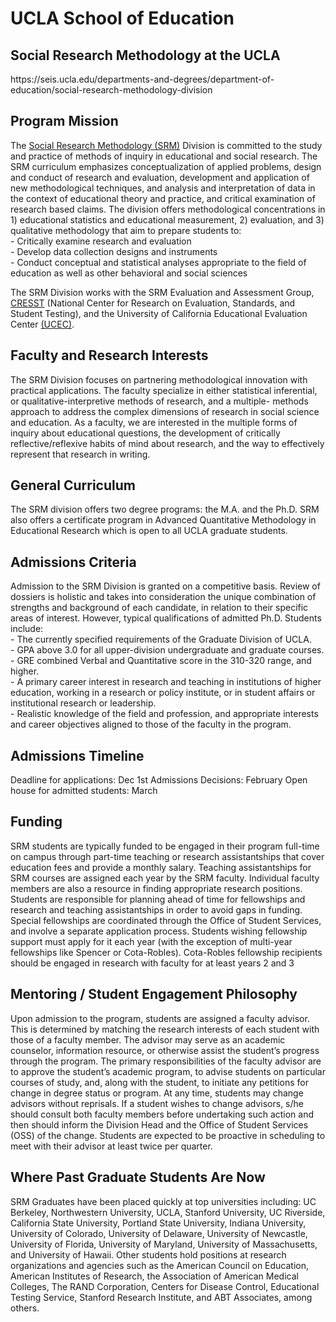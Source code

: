
# UCLA School of Education {-}

## Social Research Methodology at the UCLA {-}


https://seis.ucla.edu/departments-and-degrees/department-of-education/social-research-methodology-division 

## Program Mission  {-}

The [Social Research Methodology (SRM)](https://seis.ucla.edu/departments-and-degrees/department-of-education/social-research-methodology-division) Division is committed to the study and practice of methods of inquiry in educational and social research. The SRM curriculum emphasizes conceptualization of applied problems, design and conduct of research and evaluation, development and application of new methodological techniques, and analysis and interpretation of data in the context of educational theory and practice, and critical examination of research based claims. The division offers methodological concentrations in 1) educational statistics and educational measurement, 2) evaluation, and 3) qualitative methodology that aim to prepare students to:  
-	Critically examine research and evaluation  
-	Develop data collection designs and instruments  
-	Conduct conceptual and statistical analyses appropriate to the field of education as well as other behavioral and social sciences  

The SRM Division works with the SRM Evaluation and Assessment Group, [CRESST](https://cresst.org/) (National Center for Research on Evaluation, Standards, and Student Testing), and the University of California Educational Evaluation Center [(UCEC)](https://ucec.gseis.ucla.edu/).



## Faculty and Research Interests  {-}


The SRM Division focuses on partnering methodological innovation with practical applications. The faculty specialize in either statistical inferential, or qualitative-interpretive methods of research, and a multiple- methods approach to address the complex dimensions of research in social science and education. As a faculty, we are interested in the multiple forms of inquiry about educational questions, the development of critically reflective/reflexive habits of mind about research, and the way to effectively represent that research in writing. 





## General Curriculum  {-}


The SRM division offers two degree programs: the M.A. and the Ph.D. SRM also offers a certificate program in Advanced Quantitative Methodology in Educational Research which is open to all UCLA graduate students.






## Admissions Criteria  {-}


Admission to the SRM Division is granted on a competitive basis. Review of dossiers is holistic and takes into consideration the unique combination of strengths and background of each candidate, in relation to their specific areas of interest. However, typical qualifications of admitted Ph.D. Students include:   
-	The currently specified requirements of the Graduate Division of UCLA.   
-	GPA above 3.0 for all upper-division undergraduate and graduate courses.     
-	GRE combined Verbal and Quantitative score in the 310-320 range, and higher.   
-	A primary career interest in research and teaching in institutions of higher education, working in a research or policy institute, or in student affairs or institutional research or leadership.   
- Realistic knowledge of the field and profession, and appropriate interests and career objectives aligned to those of the faculty in the program.   




## Admissions Timeline  {-}
Deadline for applications: Dec 1st 
Admissions Decisions: February
Open house for admitted students: March



## Funding  {-}


SRM students are typically funded to be engaged in their program full-time on campus through part-time teaching or research assistantships that cover education fees and provide a monthly salary. Teaching assistantships for SRM courses are assigned each year by the SRM faculty. Individual faculty members are also a resource in finding appropriate research positions. Students are responsible for planning ahead of time for fellowships and research and teaching assistantships in order to avoid gaps in funding.  Special fellowships are coordinated through the Office of Student Services, and involve a separate application process. Students wishing fellowship support must apply for it each year (with the exception of multi-year fellowships like Spencer or Cota-Robles). Cota-Robles fellowship recipients should be engaged in research with faculty for at least years 2 and 3 


## Mentoring / Student Engagement Philosophy  {-}


Upon admission to the program, students are assigned a faculty advisor. This is determined by matching the research interests of each student with those of a faculty member. The advisor may serve as an academic counselor, information resource, or otherwise assist the student's progress through the program. The primary responsibilities of the faculty advisor are to approve the student's academic program, to advise students on particular courses of study, and, along with the student, to initiate any petitions for change in degree status or program. At any time, students may change advisors without reprisals. If a student wishes to change advisors, s/he should consult both faculty members before undertaking such action and then should inform the Division Head and the Office of Student Services (OSS) of the change. Students are expected to be proactive in scheduling to meet with their advisor at least twice per quarter. 


## Where Past Graduate Students Are Now  {-}


SRM Graduates have been placed quickly at top universities including: UC Berkeley, Northwestern University, UCLA, Stanford University, UC Riverside, California State University, Portland State University, Indiana University, University of Colorado, University of Delaware, University of Newcastle, University of Florida, University of Maryland, University of Massachusetts, and University of Hawaii. Other students hold positions at research organizations and agencies such as the American Council on Education, American Institutes of Research, the Association of American Medical Colleges, The RAND Corporation, Centers for Disease Control, Educational Testing Service, Stanford Research Institute, and ABT Associates, among others. 


